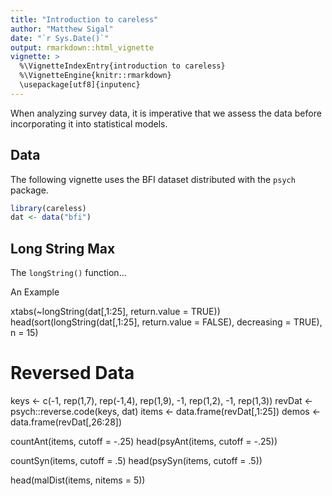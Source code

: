 ```yaml
---
title: "Introduction to careless"
author: "Matthew Sigal"
date: "`r Sys.Date()`"
output: rmarkdown::html_vignette
vignette: >
  %\VignetteIndexEntry{introduction to careless}
  %\VignetteEngine{knitr::rmarkdown}
  \usepackage[utf8]{inputenc}
---
```


When analyzing survey data, it is imperative that we assess the data before incorporating it into statistical models. 

## Data

The following vignette uses the BFI dataset distributed with the `psych` package.

```r
library(careless)
dat <- data("bfi")
```

## Long String Max

The `longString()` function...

An Example


xtabs(~longString(dat[,1:25], return.value = TRUE))
head(sort(longString(dat[,1:25], return.value = FALSE), decreasing = TRUE), n = 15)

# Reversed Data
keys <- c(-1, rep(1,7), rep(-1,4), rep(1,9), -1, rep(1,2), -1, rep(1,3))
revDat <- psych::reverse.code(keys, dat)
items <- data.frame(revDat[,1:25])
demos <- data.frame(revDat[,26:28])

countAnt(items, cutoff = -.25)
head(psyAnt(items, cutoff = -.25))

countSyn(items, cutoff = .5)
head(psySyn(items, cutoff = .5))


head(malDist(items, nitems = 5))
